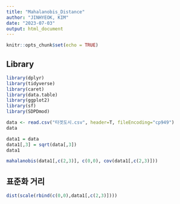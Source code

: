 ---
title: "Mahalanobis_Distance"
author: "JINHYEOK, KIM"
date: "2023-07-03"
output: html_document
---

```{r setup, include=FALSE}
knitr::opts_chunk$set(echo = TRUE)
```

## Library

```{r}
library(dplyr)
library(tidyverse)
library(caret)
library(data.table)
library(ggplot2)
library(sf)
library(SDPDmod)
```


```{r}
data <- read.csv("타겟도시.csv", header=T, fileEncoding="cp949")
data
```

```{r}
data1 = data
data1[,3] = sqrt(data[,3])
data1
```

```{r}
mahalanobis(data1[,c(2,3)], c(0,0), cov(data1[,c(2,3)]))
```

## 표준화 거리

```{r}
dist(scale(rbind(c(0,0),data1[,c(2,3)])))
```





























